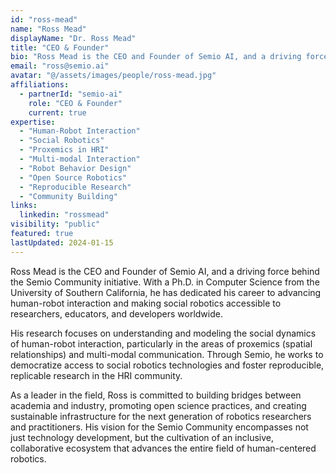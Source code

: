 ```yaml
---
id: "ross-mead"
name: "Ross Mead"
displayName: "Dr. Ross Mead"
title: "CEO & Founder"
bio: "Ross Mead is the CEO and Founder of Semio AI, and a driving force behind the Semio Community initiative. With a Ph.D. in Computer Science from USC, he has dedicated his career to advancing human-robot interaction and making social robotics accessible to researchers, educators, and developers worldwide."
email: "ross@semio.ai"
avatar: "@/assets/images/people/ross-mead.jpg"
affiliations:
  - partnerId: "semio-ai"
    role: "CEO & Founder"
    current: true
expertise:
  - "Human-Robot Interaction"
  - "Social Robotics"
  - "Proxemics in HRI"
  - "Multi-modal Interaction"
  - "Robot Behavior Design"
  - "Open Source Robotics"
  - "Reproducible Research"
  - "Community Building"
links:
  linkedin: "rossmead"
visibility: "public"
featured: true
lastUpdated: 2024-01-15
---
```


Ross Mead is the CEO and Founder of Semio AI, and a driving force behind the Semio Community initiative. With a Ph.D. in Computer Science from the University of Southern California, he has dedicated his career to advancing human-robot interaction and making social robotics accessible to researchers, educators, and developers worldwide.

His research focuses on understanding and modeling the social dynamics of human-robot interaction, particularly in the areas of proxemics (spatial relationships) and multi-modal communication. Through Semio, he works to democratize access to social robotics technologies and foster reproducible, replicable research in the HRI community.

As a leader in the field, Ross is committed to building bridges between academia and industry, promoting open science practices, and creating sustainable infrastructure for the next generation of robotics researchers and practitioners. His vision for the Semio Community encompasses not just technology development, but the cultivation of an inclusive, collaborative ecosystem that advances the entire field of human-centered robotics.
